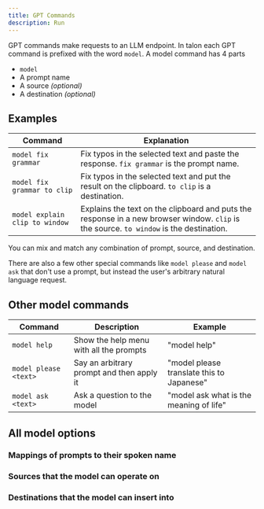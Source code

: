 ```yaml
---
title: GPT Commands
description: Run
---
```



GPT commands make requests to an LLM endpoint. In talon each GPT command is prefixed with the word `model`. A model command has 4 parts

- `model`
- A prompt name
- A source _(optional)_
- A destination  _(optional)_


## Examples 


| Command                        | Explanation                                                                                          |
|--------------------------------|------------------------------------------------------------------------------------------------------|
| `model fix grammar`            | Fix typos in the selected text and paste the response. `fix grammar` is the prompt name.             |
| `model fix grammar to clip`    | Fix typos in the selected text and put the result on the clipboard. `to clip` is a destination.       |
| `model explain clip to window` | Explains the text on the clipboard and puts the response in a new browser window. `clip` is the source. `to window` is the destination. |

You can mix and match any combination of prompt, source, and destination. 

There are also a few other special commands like `model please` and `model ask` that don't use a prompt, but instead the user's arbitrary natural language request.


## Other model commands
| Command                                                       | Description                                                          | Example                                       |
| ------------------------------------------------------------- | -------------------------------------------------------------------- | --------------------------------------------- |
| `model help`                                                  | Show the help menu with all the prompts                              | "model help"                                  |
| `model please <text>`                                         | Say an arbitrary prompt and then apply it                            | "model please translate this to Japanese"     |
| `model ask <text>`                                            | Ask a question to the model                                          | "model ask what is the meaning of life"       |


## All model options

### Mappings of prompts to their spoken name
 
<FetchedData data="https://raw.githubusercontent.com/C-Loftus/talon-ai-tools/main/GPT/lists/staticPrompt.talon-list" />

### Sources that the model can operate on

<FetchedData data="https://raw.githubusercontent.com/C-Loftus/talon-ai-tools/main/GPT/lists/modelSource.talon-list"/>

### Destinations that the model can insert into 

<FetchedData data="https://raw.githubusercontent.com/C-Loftus/talon-ai-tools/main/GPT/lists/modelDestination.talon-list"/>
